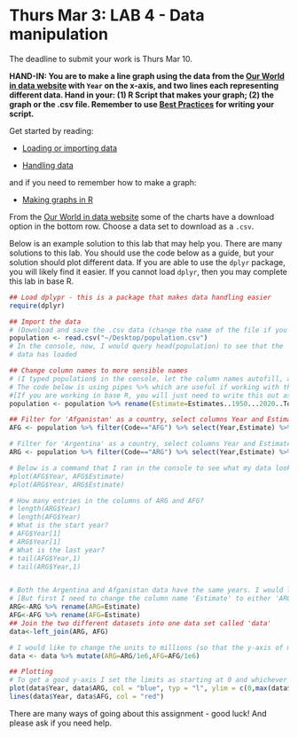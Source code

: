 # Thurs Mar 3: LAB 4 - Data manipulation

The deadline to submit your work is Thurs Mar 10.

**HAND-IN: You are to make a line graph using the data from the [Our World in data website](https://ourworldindata.org/future-population-growth) with `Year` on the x-axis, and two lines each representing different data. Hand in your: (1) R Script that makes your graph; (2) the graph or the .csv file. Remember to use [Best Practices](https://ahurford.github.io/quant-guide-all-courses/style.html) for writing your script.**

Get started by reading:

- [Loading or importing  data](https://ahurford.github.io/quant-guide-all-courses/data-entry.html#loading-or-importing-data)

- [Handling data](https://ahurford.github.io/quant-guide-all-courses/handling-data.html)

and if you need to remember how to make a graph:

- [Making graphs in R](https://ahurford.github.io/quant-guide-all-courses/graph.html)



From the [Our World in data website](https://ourworldindata.org/future-population-growth) some of the charts have a download option in the bottom row. Choose a data set to download as a `.csv`. 

Below is an example solution to this lab that may help you. There are many solutions to this lab. You should use the code below as a guide, but your solution should plot different data. If you are able to use the `dplyr` package, you will likely find it easier. If you cannot load `dplyr`, then you may complete this lab in base R.

```r
## Load dplypr - this is a package that makes data handling easier
require(dplyr)

## Import the data
# (Download and save the .csv data (change the name of the file if you need too). Make sure the data is saved as a .csv, and you know the location where it is saved. You might also use the "Import Dataset" button.)
population <- read.csv("~/Desktop/population.csv")
# In the console, now, I would query head(population) to see that the
# data has loaded

## Change column names to more sensible names
# (I typed population$ in the console, let the column names autofill, and then I copied the long column name)
# The code below is using pipes %>% which are useful if working with the dplyr package.
#[If you are working in base R, you will just need to write this out as several lines of code and write out the variable names that you are applying your manipulations too each time]
population <- population %>% rename(Estimate=Estimates..1950...2020..Total.population.by.broad.age.group..both.sexes.combined..thousands....Total, Fertility = Medium.fertility.variant..2020...2100..Total.population.by.broad.age.group..both.sexes.combined..thousands....Total)

## Filter for 'Afganistan' as a country, select columns Year and Estimate, remove entries that are NA in the Estimate column
AFG <- population %>% filter(Code=="AFG") %>% select(Year,Estimate) %>% filter(!is.na(Estimate))

# Filter for 'Argentina' as a country, select columns Year and Estimate, remove entries that are NA in the Estimate column
ARG <- population %>% filter(Code=="ARG") %>% select(Year,Estimate) %>% filter(!is.na(Estimate))

# Below is a command that I ran in the console to see what my data looked like - particularly, I am interested in if the same years occur for both AFG and ARG
#plot(AFG$Year, AFG$Estimate)
#plot(ARG$Year, ARG$Estimate)

# How many entries in the columns of ARG and AFG?
# length(ARG$Year)
# length(AFG$Year)
# What is the start year?
# AFG$Year[1]
# ARG$Year[1]
# What is the last year?
# tail(AFG$Year,1)
# tail(ARG$Year,1)


# Both the Argentina and Afganistan data have the same years. I would like to combine the data I have columns: Year, ARG, and AFG:
# [But first I need to change the column name 'Estimate' to either 'ARG' or 'AFG']
ARG<-ARG %>% rename(ARG=Estimate)
AFG<-AFG %>% rename(AFG=Estimate)
## Join the two different datasets into one data set called 'data'
data<-left_join(ARG, AFG)

# I would like to change the units to millions (so that the y-axis of my graph is nice)
data <- data %>% mutate(ARG=ARG/1e6,AFG=AFG/1e6)

## Plotting
# To get a good y-axis I set the limits as starting at 0 and whichever is the maximum value of the y-axis data for ARG or AFG.
plot(data$Year, data$ARG, col = "blue", typ = "l", ylim = c(0,max(data$ARG, data$AFG)), ylab = "Estimate (in millions)", xlab = "Year")
lines(data$Year, data$AFG, col = "red")
```

There are many ways of going about this assignment - good luck! And please ask if you need help.
